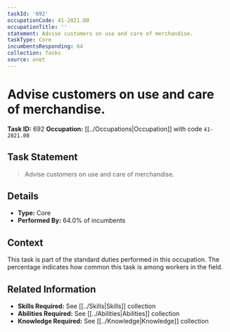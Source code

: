 ```yaml
---
taskId: '692'
occupationCode: 41-2021.00
occupationTitle: ''
statement: Advise customers on use and care of merchandise.
taskType: Core
incumbentsResponding: 64
collection: Tasks
source: onet
---
```

# Advise customers on use and care of merchandise.

**Task ID:** 692
**Occupation:** [[../Occupations|Occupation]] with code `41-2021.00`

## Task Statement

> Advise customers on use and care of merchandise.

## Details

- **Type:** Core
- **Performed By:** 64.0% of incumbents

## Context

This task is part of the standard duties performed in this occupation. The percentage indicates how common this task is among workers in the field.

## Related Information

- **Skills Required:** See [[../Skills|Skills]] collection
- **Abilities Required:** See [[../Abilities|Abilities]] collection
- **Knowledge Required:** See [[../Knowledge|Knowledge]] collection
